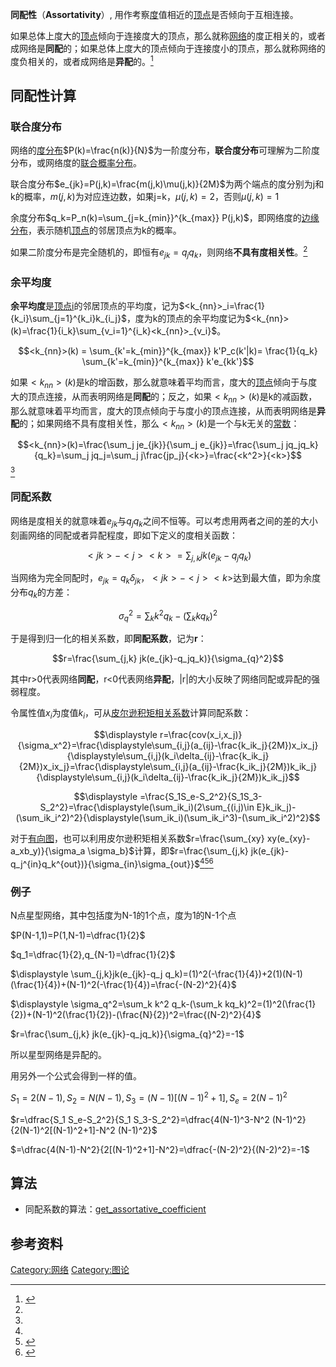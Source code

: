 '''同配性'''（'''Assortativity'''）, 用作考察[[度|度]]值相近的[[顶点_(图论)|顶点]]是否倾向于互相连接。

如果总体上度大的[[顶点_(图论)|顶点]]倾向于连接度大的顶点，那么就称[[网络|网络]]的度正相关的，或者成网络是'''同配'''的；如果总体上度大的顶点倾向于连接度小的顶点，那么就称网络的度负相关的，或者成网络是'''异配'''的。<ref name="daolun">{{cite book|author=汪小帆 陈关荣|title=网络科学导论}}</ref>

==同配性计算==
===联合度分布===
网络的[[度分布|度分布]]<math>P(k)=\frac{n(k)}{N}</math>为一阶度分布，'''联合度分布'''可理解为二阶度分布，或网络度的[[联合概率分布|联合概率分布]]。

联合度分布<math>e_{jk}=P(j,k)=\frac{m(j,k)\mu(j,k)}{2M}</math>为两个端点的度分别为j和k的概率，<math>m(j,k)</math>为对应连边数，如果j=k，<math>\mu(j,k)=2</math>，否则<math>\mu(j,k)=1</math>

余度分布<math>q_k=P_n(k)=\sum_{j=k_{min}}^{k_{max}} P(j,k)</math>，即网络度的[[边缘分布|边缘分布]]，表示随机[[顶点_(图论)|顶点]]的邻居顶点为k的概率。

如果二阶度分布是完全随机的，即恒有<math>e_{jk}=q_jq_k</math>，则网络'''不具有度相关性'''。<ref name="daolun"/>
===余平均度===
'''余平均度'''是[[顶点_(图论)|顶点]]i的邻居顶点的平均度，记为<math><k_{nn}>_i=\frac{1}{k_i}\sum_{j=1}^{k_i}k_{i_j}</math>，度为k的顶点的余平均度记为<math><k_{nn}>(k)=\frac{1}{i_k}\sum_{v_i=1}^{i_k}<k_{nn}>_{v_i}</math>。

:<math> <k_{nn}>(k) = \sum_{k'=k_{min}}^{k_{max}} k'P_c(k'|k)= \frac{1}{q_k} \sum_{k'=k_{min}}^{k_{max}} k'e_{kk'}</math>

如果<math><k_{nn}>(k)</math>是k的增函数，那么就意味着平均而言，度大的[[顶点_(图论)|顶点]]倾向于与度大的顶点连接，从而表明网络是'''同配'''的；反之，如果<math><k_{nn}>(k)</math>是k的减函数，那么就意味着平均而言，度大的顶点倾向于与度小的顶点连接，从而表明网络是'''异配'''的；如果网络不具有度相关性，那么<math><k_{nn}>(k)</math>是一个与k无关的[[常数|常数]]：

:<math><k_{nn}>(k)=\frac{\sum_j je_{jk}}{\sum_j e_{jk}}=\frac{\sum_j jq_jq_k}{q_k}=\sum_j jq_j=\sum_j j\frac{jp_j}{<k>}=\frac{<k^2>}{<k>}</math><ref name="daolun"/>

===同配系数===
网络是度相关的就意味着<math>e_{jk}</math>与<math>q_jq_k</math>之间不恒等。可以考虑用两者之间的差的大小刻画网络的同配或者异配程度，即如下定义的度相关函数：

:<math><jk>-<j><k>=\sum_{j,k} jk(e_{jk}-q_jq_k)</math>

当网络为完全同配时，<math>e_{jk}=q_k\delta_{jk}</math>，<math><jk>-<j><k></math>达到最大值，即为余度分布<math>q_k</math>的方差：

:<math>\sigma_q^2=\sum_k k^2q_k-(\sum_k kq_k)^2</math>

于是得到归一化的相关系数，即'''同配系数'''，记为'''r'''：

:<math>r=\frac{\sum_{j,k} jk(e_{jk}-q_jq_k)}{\sigma_{q}^2}</math>

其中r>0代表网络'''同配'''，r<0代表网络'''异配'''，|r|的大小反映了网络同配或异配的强弱程度。

令属性值<math>x_i</math>为度值<math>k_i</math>，可从[[皮尔逊积矩相关系数|皮尔逊积矩相关系数]]计算同配系数：

:<math>\displaystyle r=\frac{cov(x_i,x_j)}{\sigma_x^2}=\frac{\displaystyle\sum_{i,j}(a_{ij}-\frac{k_ik_j}{2M})x_ix_j}{\displaystyle\sum_{i,j}(k_i\delta_{ij}-\frac{k_ik_j}{2M})x_ix_j}=\frac{\displaystyle\sum_{i,j}(a_{ij}-\frac{k_ik_j}{2M})k_ik_j}{\displaystyle\sum_{i,j}(k_i\delta_{ij}-\frac{k_ik_j}{2M})k_ik_j}</math>

:<math>\displaystyle =\frac{S_1S_e-S_2^2}{S_1S_3-S_2^2}=\frac{\displaystyle(\sum_ik_i)(2\sum_{(i,j)\in E}k_ik_j)-(\sum_ik_i^2)^2}{\displaystyle(\sum_ik_i)(\sum_ik_i^3)-(\sum_ik_i^2)^2}</math>

对于[[有向图|有向图]]，也可以利用皮尔逊积矩相关系数<math>r=\frac{\sum_{xy} xy(e_{xy}-a_xb_y)}{\sigma_a \sigma_b}</math>计算，即<math>r=\frac{\sum_{j,k} jk(e_{jk}-q_j^{in}q_k^{out})}{\sigma_{in}\sigma_{out}}</math><ref name="daolun"/><ref>{{cite web|url=http://arxiv.org/pdf/cond-mat/0205405.pdf?origin=publication_detail|author=M. E. J. Newman|title=Assortative mixing in networks|access-date=2014-05-02|archive-date=2019-12-07|archive-url=https://web.archive.org/web/20191207110238/https://arxiv.org/pdf/cond-mat/0205405.pdf?origin=publication_detail}}</ref><ref>{{cite web|url=http://arxiv.org/abs/condmat/0209450|author=M. E. J. Newman|title=Mixing patterns in networks}}</ref>

===例子===
N点星型网络，其中包括度为N-1的1个点，度为1的N-1个点

<math>P(N-1,1)=P(1,N-1)=\dfrac{1}{2}</math>

<math>q_1=\dfrac{1}{2},q_{N-1}=\dfrac{1}{2}</math>

<math>\displaystyle \sum_{j,k}jk(e_{jk}-q_j q_k)=(1)^2(-\frac{1}{4})+2(1)(N-1)(\frac{1}{4})+(N-1)^2(-\frac{1}{4})=\frac{-(N-2)^2}{4}</math>

<math>\displaystyle \sigma_q^2=\sum_k k^2 q_k-(\sum_k kq_k)^2=(1)^2(\frac{1}{2})+(N-1)^2(\frac{1}{2})-(\frac{N}{2})^2=\frac{(N-2)^2}{4}</math>

<math>r=\frac{\sum_{j,k} jk(e_{jk}-q_jq_k)}{\sigma_{q}^2}=-1</math>

所以星型网络是异配的。

用另外一个公式会得到一样的值。

<math>S_1=2(N-1),S_2=N(N-1),S_3=(N-1)[(N-1)^2+1],S_e=2(N-1)^2</math>

<math>r=\dfrac{S_1 S_e-S_2^2}{S_1 S_3-S_2^2}=\dfrac{4(N-1)^3-N^2 (N-1)^2}{2(N-1)^2[(N-1)^2+1]-N^2 (N-1)^2}</math>

<math>=\dfrac{4(N-1)-N^2}{2[(N-1)^2+1]-N^2}=\dfrac{-(N-2)^2}{(N-2)^2}=-1</math>



==算法==
*同配系数的算法：[http://www.pudn.com/downloads148/sourcecode/math/detail638498.html get_assortative_coefficient] {{Wayback|url=http://www.pudn.com/downloads148/sourcecode/math/detail638498.html |date=20160304230330 }}

==参考资料==
<references/>

[[Category:网络|Category:网络]]
[[Category:图论|Category:图论]]